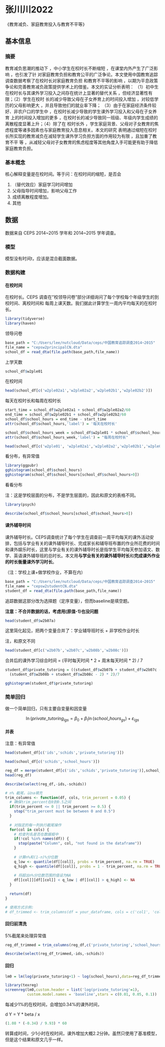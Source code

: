 # 张川川2022 {#sec-张川川2022}

《教育减负、家庭教育投入与教育不平等》

## 基本信息

### 摘要

教育减负思潮的推动下 ，中小学生在校时长不断缩短 ，在课堂内外产生了广泛影响 ，也引发了针 对家庭教育负担和教育公平的广泛争论。本文使用中国教育追踪调查数据考察了在校时长对家庭教育负担 和教育不平等的影响 ，以期为平息政策争论和完善教育减负政策提供学术上的借鉴。本文的实证分析表明： （1）初中生在校时长与其课外学习投入之间存在统计上显著的替代关系 ，但经济显著性有限；（2）学生在校时 长的减少导致父母在子女养育上的时间投入增加 ，对较低学历的父母影响更大 ，并且导致他们的就业率下降； （3）由于在家庭经济条件较好、非农户口的学生中 ，在校时长减少导致的学生课外学习投入和父母在子女养育 上的时间投入增加的更多 ，在校时长的减少导致同一班级、年级内学生成绩的离散程度显著上升；（4）除了在 校时长外 ，学生家庭背景、父母对子女教育的焦虑程度等诸多因素也与家庭教育投入息息相关。本文的研究 表明通过缩短在校时长所实现的教育减负在减轻学生课外学习负担方面的作用较为有限 ，且加重了教育不平 等 ，从减轻父母对子女教育的焦虑程度等其他角度入手可能更有助于降低家庭教育负担。

### 基本概念

核心解释变量是在校时间。等于问：在校时间的缩短，是否会

1.  （替代效应）家庭学习时间增加
2.  父母指导时间增加，影响父母工作
3.  成绩离散程度增加。
4.  其他

## 数据

数据来自 CEPS 2014\~2015 学年和 2014\~2015 学年调查。

### 模型

模型没有时间t，应该是混合截面数据。

### 数据构建

#### 在校时间

在校时长。CEPS 调查在"校领导问卷"部分详细询问了每个学校每个年级学生的到校时间、离校时间和 每周上课天数。我们据此计算学生一周内平均每天的在校时长。

```r
library(tidyverse)
library(haven)
```

领导问卷

```r
base_path = "C:/Users/lee/nutcloud/Data/ceps/中国教育追踪调查2014~2015"
file_name = "cepsw2principalCN.dta"
school_df = read_dta(file.path(base_path,file_name))
```

上学天数

```r
school_df$w2ple01
```

在校时间

```r
head(school_df[c('w2ple02a1','w2ple02a2','w2ple02b1','w2ple02b2')])
```

每天在校时长和每周在校时长

```r
start_time = school_df$w2ple02a1 + school_df$w2ple02a2/60
end_time = school_df$w2ple02b1 + school_df$w2ple02b2/60
school_df$school_hours = end_time - start_time
attr(school_df$school_hours,'label') = '每天在校时长'

```

```r
school_df$school_hours_week = school_df$w2ple01 * school_df$school_hours
attr(school_df$school_hours_week,'label') = "每周在校时长"

head(school_df[c('w2ple01', 'w2ple02a1','w2ple02a2','w2ple02b1','w2ple02b2','school_hours')])
```

看分布，有异常值

```r
library(ggpubr)
gghistogram(school_df$school_hours)  
gghistogram(school_df$school_hours[school_df$school_hours>0]) 

```

看看分布

注：这是学校层面的分布，不是学生层面的，因此和原文的表格不同。

```r
library(psych)

describe(school_df$school_hours[school_df$school_hours>0])
```

#### 课外辅导时间

课外辅导时长。CEPS调查统计了每个学生在调查前一周平均每天的课外活动安排，包括与学业有关的课外辅导时长、完成家长和辅导班布置的作业所花费的时间和课外娱乐时长，这里与学业有关的课外辅导时长是指学生平均每天参加语文、数学、英语课外辅导班的总时长。本文用**与学业有关的课外辅导时长**和**完成课外作业的时长衡量课外学习时长**。

（注：学校上课+做学校作业，不算在内）

```r
base_path = "C:/Users/lee/nutcloud/Data/ceps/中国教育追踪调查2014~2015"
file_name = "cepsw2studentCN.dta"
student_df = read_dta(file.path(base_path,file_name))
```

追踪数据这部分改为选择题（定序变量），但而baseline是填空题。

**注意：不合并数据的话，考虑用(原值-1)也没问题**

```r
head(student_df$w2b07a)
```

这里简化起见，把两个变量合并了：学业辅导班时长 + 非学校作业时长

注，和原文不同

```r
head(student_df[c('w2b07b','w2b07c','w2b08b','w2b08c')])
```

合并后的课外学习综合时间 = (平时每天时间 \* 2 + 周末每天时间 \* 2) / 7

```r
student_df$private_tutoring = ((student_df$w2b07b + student_df$w2b07c - 2) * 5 +
  (student_df$w2b08b + student_df$w2b08c - 2) * 2)/7

```

```r
gghistogram(student_df$private_tutoring)
```

### 简单回归

做一个简单回归，只有主要自变量和因变量

$$
\ln(private\_tutoring_{igs} = \beta_0 + \beta_1 \ln(school\_hours_{gs}) + \varepsilon_{igs}
$$

#### 并表

注意：有异常值

```r
head(student_df[c('ids','schids','private_tutoring')])
```

```r
head(school_df[c('schids','school_hours')])
```

```r
reg_df = merge(student_df[c('ids','schids','private_tutoring')],school_df[c('schids','school_hours')])
head(reg_df)
```

```r
describe(select(reg_df,-ids,-schids))
```

```r
# n% 截尾，以na填充
trim_columns <- function(df, cols, trim_percent = 0.05) {
  # 确保trim_percent在0到0.5之间
  if(trim_percent <= 0 || trim_percent >= 0.5) {
    stop("trim_percent must be between 0 and 0.5")
  }
  
  # 对指定的每一列执行截尾操作
  for(col in cols) {
    # 检查列名是否在数据框中
    if(!col %in% names(df)) {
      stop(paste("Column", col, "not found in the dataframe"))
    }
    
    # 计算n%和(1-n)%分位数
    q_low <- quantile(df[[col]], probs = trim_percent, na.rm = TRUE)
    q_high <- quantile(df[[col]], probs = 1 - trim_percent, na.rm = TRUE)
    
    # 将超出n%分位数范围的值设为NA
    df[[col]][df[[col]] < q_low | df[[col]] > q_high] <- NA
  }
  
  return(df)
}

# 使用方式示例:
# df_trimmed <- trim_columns(df = your_dataframe, cols = c('col1', 'col2'), trim_percent = 0.01)


```

#### 回归前清洗

5%截尾来处理异常值

```r
reg_df_trimmed = trim_columns(reg_df,c('private_tutoring','school_hours'),0.05)
```

```r
describe(select(reg_df_trimmed,-ids,-schids))
```

#### 回归

```r
lm0 = lm(log(private_tutoring+1) ~ log(school_hours),data=reg_df_trimmed)
```

```r
library(texreg)
screenreg(lm0,custom.header = list('log(private_tutoring'=1),
          custom.model.names = 'baseline',stars = c(0.01, 0.05, 0.1))
```

每减少1%的在校时间，会增加0.34%的课外时间，

d Y = Y \* beta / x

```r
(1.08 * (-0.34) / 9.93) * 60 
```

转算成时间，少1小时在校时间，课外增加大概2.2分钟。虽然只使用了基准模型，但是这个结果和原文几乎一样。
